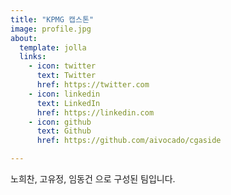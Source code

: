 ```yaml
---
title: "KPMG 캡스톤"
image: profile.jpg
about:
  template: jolla
  links:
    - icon: twitter
      text: Twitter
      href: https://twitter.com
    - icon: linkedin
      text: LinkedIn
      href: https://linkedin.com
    - icon: github
      text: Github
      href: https://github.com/aivocado/cgaside

---
```


노희찬, 고유정, 임동건 으로 구성된 팀입니다.
